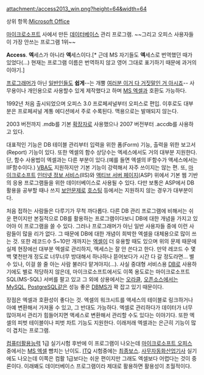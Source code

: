 attachment:/access2013_win.png?height=64&width=64

상위 항목:[[Microsoft Office]]

[[마이크로소프트]] 사에서 만든 [[데이터베이스]] 관리 프로그램. ~~그리고 오피스 사용자들이 가장 안쓰는 프로그램 1위~~

'''Access'''. '''엑'''세스가 아니라 '''액'''세스이다.[* 근데 MS 자기들도 '''엑'''세스로 번역했던 때가 있었다(...) 현재는 프로그램 이름은 번역하지 않고 영어 그대로 표기하기 때문에 과거의 이야기.]

[[프로그래머]]가 아닌 [[일반인]]들도 '''쉽게'''--는 개뿔 [[여러분 이거 다 거짓말인 거 아시죠]]-- 사무용이나 개인용으로 사용할수 있게 제작했다고 하며 [[MS 엑셀]]과 호환도 가능하다.  

1992년 처음 출시되었으며 오피스 3.0 프로페셔널부터 오피스로 편입. 이후로도 대부분은 프로페셔널 계통 에디션에서 주로 수록된다. 맥용으로는 발매되지 않는다.

2003 버전까지 .mdb를 기본 [[확장자]]로 사용했으나 2007 버전부터 .accdb를 사용하고 있다. 

대표적인 기능은 DB 테이블 관리부터 입력을 위한 폼(Form) 기능, 출력을 위한 보고서(Report) 기능이 있다. 또한 엑셀의 함수 상당수는 엑세스에서도 거의 대부분 지원한다. 단, 함수 사용법이 엑셀과는 다른 부분이 있다.(예를 들면 엑셀의 IF함수가 액세스에서는 IIF함수이다.) [[VBA]]도 지원하지만 기본 기능이 강력해서 자주 쓰이지는 않는 편. 또, [[마이크로소프트]] [[인터넷 정보 서비스]](IIS)와 [[액티브 서버 페이지]](ASP) 위에서 기본 웹 기반의 응용 프로그램들을 위한 데이터베이스로 사용될 수 있다. 다만 보통은 ASP에서 DB활용을 공부할 때나 쓰지 [[보안]]문제로 [[호스팅]] 등에서는 지원하지 않는 경우가 대부분이다. 

처음 접하는 사람들은 다루기가 무척 까다롭다. 다른 DB 관리 프로그램에 비해서는 쉬운 편이지만 본질적으로 DB를 활용하는 프로그램이다보니 DB에 대한 개념을 가지고 있어야 이 프로그램을 쓸 수 있다. 그러나 프로그래머가 아닌 일반 사용자들 중에 이런 사람들이 많을 리가 없다. 그 때문에 DB에 대한 개념이 희박한 엑셀을 대체용으로 많이 쓰는 것. 또한 레코드수 5~10만 개까지는 [[엑셀]]이 더 유용할 때도 있으며 위의 문제  때문에 실제 현장에선 대부분 엑셀로 관리하지, 액세스는 잘 안 쓴다고 한다. 만약 레코드 수 몇백 몇천만개 정도로 너무너무 방대해서 하나하나 뜯어보다가 시간 다 갈 정도라면... 별 수 있나, 이걸 쓸 줄 아는 사람 불러다 맡겨야지(...).
사실 중대형 서비스용 [[DB]]로 사용하기에도 별로 적당하지 않은데, 마이크로소프트에서도 이쪽 용도로는 마이크로소프트 SQL(MS-SQL) 서버를 팔고 있고 그 외에 상용에서는 [[오라클]], [[오픈소스]]에서는 [[MySQL]], [[PostgreSQL]]같은 성능 좋은 [[DBMS]]가 꽉 잡고 있기 때문이다.

장점은 엑셀과 호환성이 좋다는 것. 엑셀의 워크시트를 액세스의 테이블로 링크하거나 아예 변환해서 가져올 수 있고, 그 반대도 가능하다. 엑셀로 관리하다가 데이터가 너무 많아져서 관리가 힘들어지면 액세스로 변환해서 관리할 수도 있다는 이야기다. 또한 엑셀의 피벗 테이블이나 피벗 차트 기능도 지원한다. 이래저래 엑셀과는 은근히 기능이 많이 겹치는 프로그램.

[[컴퓨터활용능력]] 1급 실기시험 후반에 이 프로그램이 나오는데 [[마이크로소프트 오피스]] 중에서는 [[MS 엑셀]] 뺨치는 난이도. [[ITQ]] 시험중에는 [[최종보스]]. [[사무자동화산업기사]] 실기에도 나오는데 이쪽은 컴활 1급보다는 쉬운 편이지만 그래도 엑셀보다 어렵다는 것이 중론이다. 이래봬도 데이터베이스 프로그램이라 제대로 활용하면 활용성이 초월적이다. 
